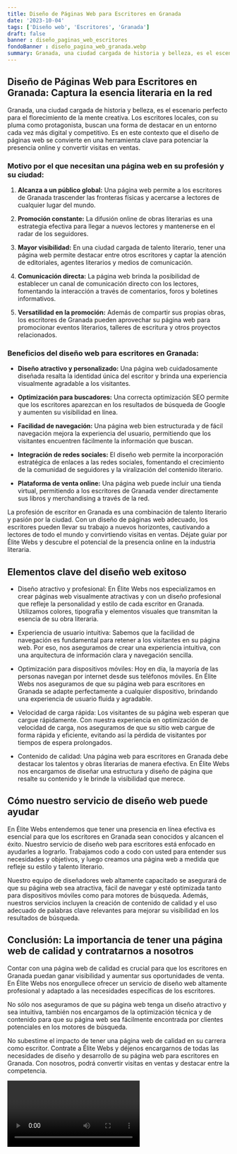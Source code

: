 ```yaml
---
title: Diseño de Páginas Web para Escritores en Granada
date: '2023-10-04'
tags: ['Diseño web', 'Escritores', 'Granada']
draft: false
banner : diseño_paginas_web_escritores
fondoBanner : diseño_pagina_web_granada.webp
summary: Granada, una ciudad cargada de historia y belleza, es el escenario perfecto para el florecimiento de la mente creativa. Los escritores locales, con su pluma como protagonista, buscan una forma de destacar en un entorno cada vez más digital y competitivo. Es en este contexto que el diseño de páginas web se convierte en una herramienta clave para potenciar la presencia online y convertir visitas en ventas.
---
```


## Diseño de Páginas Web para Escritores en Granada: Captura la esencia literaria en la red

Granada, una ciudad cargada de historia y belleza, es el escenario perfecto para el florecimiento de la mente creativa. Los escritores locales, con su pluma como protagonista, buscan una forma de destacar en un entorno cada vez más digital y competitivo. Es en este contexto que el diseño de páginas web se convierte en una herramienta clave para potenciar la presencia online y convertir visitas en ventas.

### Motivo por el que necesitan una página web en su profesión y su ciudad:

1. **Alcanza a un público global:** Una página web permite a los escritores de Granada trascender las fronteras físicas y acercarse a lectores de cualquier lugar del mundo.

2. **Promoción constante:** La difusión online de obras literarias es una estrategia efectiva para llegar a nuevos lectores y mantenerse en el radar de los seguidores. 

3. **Mayor visibilidad:** En una ciudad cargada de talento literario, tener una página web permite destacar entre otros escritores y captar la atención de editoriales, agentes literarios y medios de comunicación.

4. **Comunicación directa:** La página web brinda la posibilidad de establecer un canal de comunicación directo con los lectores, fomentando la interacción a través de comentarios, foros y boletines informativos.

5. **Versatilidad en la promoción:** Además de compartir sus propias obras, los escritores de Granada pueden aprovechar su página web para promocionar eventos literarios, talleres de escritura y otros proyectos relacionados.

### Beneficios del diseño web para escritores en Granada:

- **Diseño atractivo y personalizado:** Una página web cuidadosamente diseñada resalta la identidad única del escritor y brinda una experiencia visualmente agradable a los visitantes.

- **Optimización para buscadores:** Una correcta optimización SEO permite que los escritores aparezcan en los resultados de búsqueda de Google y aumenten su visibilidad en línea.

- **Facilidad de navegación:** Una página web bien estructurada y de fácil navegación mejora la experiencia del usuario, permitiendo que los visitantes encuentren fácilmente la información que buscan.

- **Integración de redes sociales:** El diseño web permite la incorporación estratégica de enlaces a las redes sociales, fomentando el crecimiento de la comunidad de seguidores y la viralización del contenido literario.

- **Plataforma de venta online:** Una página web puede incluir una tienda virtual, permitiendo a los escritores de Granada vender directamente sus libros y merchandising a través de la red.

La profesión de escritor en Granada es una combinación de talento literario y pasión por la ciudad. Con un diseño de páginas web adecuado, los escritores pueden llevar su trabajo a nuevos horizontes, cautivando a lectores de todo el mundo y convirtiendo visitas en ventas. Déjate guiar por Élite Webs y descubre el potencial de la presencia online en la industria literaria.

<GifSeo />

<Cta />

## Elementos clave del diseño web exitoso

- Diseño atractivo y profesional: En Élite Webs nos especializamos en crear páginas web visualmente atractivas y con un diseño profesional que refleje la personalidad y estilo de cada escritor en Granada. Utilizamos colores, tipografía y elementos visuales que transmitan la esencia de su obra literaria.

- Experiencia de usuario intuitiva: Sabemos que la facilidad de navegación es fundamental para retener a los visitantes en su página web. Por eso, nos aseguramos de crear una experiencia intuitiva, con una arquitectura de información clara y navegación sencilla.

- Optimización para dispositivos móviles: Hoy en día, la mayoría de las personas navegan por internet desde sus teléfonos móviles. En Élite Webs nos aseguramos de que su página web para escritores en Granada se adapte perfectamente a cualquier dispositivo, brindando una experiencia de usuario fluida y agradable.

- Velocidad de carga rápida: Los visitantes de su página web esperan que cargue rápidamente. Con nuestra experiencia en optimización de velocidad de carga, nos aseguramos de que su sitio web cargue de forma rápida y eficiente, evitando así la pérdida de visitantes por tiempos de espera prolongados.

- Contenido de calidad: Una página web para escritores en Granada debe destacar los talentos y obras literarias de manera efectiva. En Élite Webs nos encargamos de diseñar una estructura y diseño de página que resalte su contenido y le brinde la visibilidad que merece.

## Cómo nuestro servicio de diseño web puede ayudar

En Élite Webs entendemos que tener una presencia en línea efectiva es esencial para que los escritores en Granada sean conocidos y alcancen el éxito. Nuestro servicio de diseño web para escritores está enfocado en ayudarles a lograrlo. Trabajamos codo a codo con usted para entender sus necesidades y objetivos, y luego creamos una página web a medida que refleje su estilo y talento literario.

Nuestro equipo de diseñadores web altamente capacitado se asegurará de que su página web sea atractiva, fácil de navegar y esté optimizada tanto para dispositivos móviles como para motores de búsqueda. Además, nuestros servicios incluyen la creación de contenido de calidad y el uso adecuado de palabras clave relevantes para mejorar su visibilidad en los resultados de búsqueda.

## Conclusión: La importancia de tener una página web de calidad y contratarnos a nosotros

Contar con una página web de calidad es crucial para que los escritores en Granada puedan ganar visibilidad y aumentar sus oportunidades de venta. En Élite Webs nos enorgullece ofrecer un servicio de diseño web altamente profesional y adaptado a las necesidades específicas de los escritores.

No sólo nos aseguramos de que su página web tenga un diseño atractivo y sea intuitiva, también nos encargamos de la optimización técnica y de contenido para que su página web sea fácilmente encontrada por clientes potenciales en los motores de búsqueda.

No subestime el impacto de tener una página web de calidad en su carrera como escritor. Contrate a Élite Webs y déjenos encargarnos de todas las necesidades de diseño y desarrollo de su página web para escritores en Granada. Con nosotros, podrá convertir visitas en ventas y destacar entre la competencia.

<Video />

<CtaBot job='Escritores' city='Granada'/>

<Gmaps query='Granada+españa+maps' />
